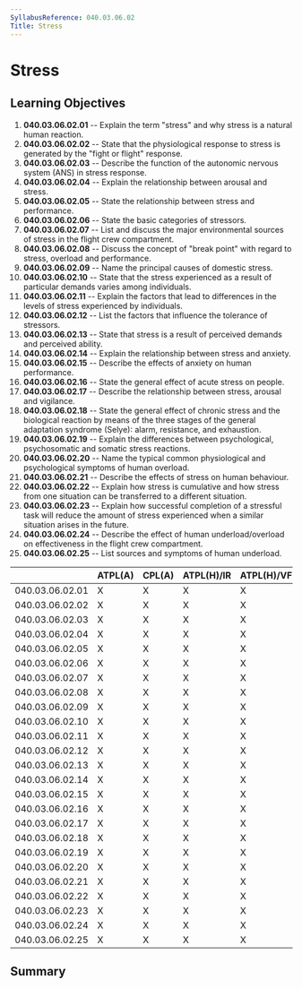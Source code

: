 ```yaml
---
SyllabusReference: 040.03.06.02
Title: Stress
---
```


# Stress

## Learning Objectives

1.  **040.03.06.02.01** -- Explain the term "stress" and why stress is a natural
    human reaction.
2.  **040.03.06.02.02** -- State that the physiological response to stress is
    generated by the "fight or flight" response.
3.  **040.03.06.02.03** -- Describe the function of the autonomic nervous system
    (ANS) in stress response.
4.  **040.03.06.02.04** -- Explain the relationship between arousal and stress.
5.  **040.03.06.02.05** -- State the relationship between stress and
    performance.
6.  **040.03.06.02.06** -- State the basic categories of stressors.
7.  **040.03.06.02.07** -- List and discuss the major environmental sources of
    stress in the flight crew compartment.
8.  **040.03.06.02.08** -- Discuss the concept of "break point" with regard to
    stress, overload and performance.
9.  **040.03.06.02.09** -- Name the principal causes of domestic stress.
10. **040.03.06.02.10** -- State that the stress experienced as a result of
    particular demands varies among individuals.
11. **040.03.06.02.11** -- Explain the factors that lead to differences in the
    levels of stress experienced by individuals.
12. **040.03.06.02.12** -- List the factors that influence the tolerance of
    stressors.
13. **040.03.06.02.13** -- State that stress is a result of perceived demands
    and perceived ability.
14. **040.03.06.02.14** -- Explain the relationship between stress and anxiety.
15. **040.03.06.02.15** -- Describe the effects of anxiety on human performance.
16. **040.03.06.02.16** -- State the general effect of acute stress on people.
17. **040.03.06.02.17** -- Describe the relationship between stress, arousal and
    vigilance.
18. **040.03.06.02.18** -- State the general effect of chronic stress and the
    biological reaction by means of the three stages of the general adaptation
    syndrome (Selye): alarm, resistance, and exhaustion.
19. **040.03.06.02.19** -- Explain the differences between psychological,
    psychosomatic and somatic stress reactions.
20. **040.03.06.02.20** -- Name the typical common physiological and
    psychological symptoms of human overload.
21. **040.03.06.02.21** -- Describe the effects of stress on human behaviour.
22. **040.03.06.02.22** -- Explain how stress is cumulative and how stress from
    one situation can be transferred to a different situation.
23. **040.03.06.02.23** -- Explain how successful completion of a stressful task
    will reduce the amount of stress experienced when a similar situation arises
    in the future.
24. **040.03.06.02.24** -- Describe the effect of human underload/overload on
    effectiveness in the flight crew compartment.
25. **040.03.06.02.25** -- List sources and symptoms of human underload.

|                 | ATPL(A) | CPL(A) | ATPL(H)/IR | ATPL(H)/VFR | CPL(H) | IR  | CBIR(A) |
| --------------- | ------- | ------ | ---------- | ----------- | ------ | --- | ------- |
| 040.03.06.02.01 | X       | X      | X          | X           | X      | X   |         |
| 040.03.06.02.02 | X       | X      | X          | X           | X      | X   |         |
| 040.03.06.02.03 | X       | X      | X          | X           | X      | X   |         |
| 040.03.06.02.04 | X       | X      | X          | X           | X      | X   |         |
| 040.03.06.02.05 | X       | X      | X          | X           | X      | X   | X       |
| 040.03.06.02.06 | X       | X      | X          | X           | X      | X   | X       |
| 040.03.06.02.07 | X       | X      | X          | X           | X      | X   | X       |
| 040.03.06.02.08 | X       | X      | X          | X           | X      | X   | X       |
| 040.03.06.02.09 | X       | X      | X          | X           | X      | X   |         |
| 040.03.06.02.10 | X       | X      | X          | X           | X      | X   |         |
| 040.03.06.02.11 | X       | X      | X          | X           | X      | X   | X       |
| 040.03.06.02.12 | X       | X      | X          | X           | X      | X   |         |
| 040.03.06.02.13 | X       | X      | X          | X           | X      | X   |         |
| 040.03.06.02.14 | X       | X      | X          | X           | X      | X   | X       |
| 040.03.06.02.15 | X       | X      | X          | X           | X      | X   | X       |
| 040.03.06.02.16 | X       | X      | X          | X           | X      | X   | X       |
| 040.03.06.02.17 | X       | X      | X          | X           | X      | X   |         |
| 040.03.06.02.18 | X       | X      | X          | X           | X      | X   |         |
| 040.03.06.02.19 | X       | X      | X          | X           | X      | X   |         |
| 040.03.06.02.20 | X       | X      | X          | X           | X      | X   |         |
| 040.03.06.02.21 | X       | X      | X          | X           | X      | X   |         |
| 040.03.06.02.22 | X       | X      | X          | X           | X      | X   | X       |
| 040.03.06.02.23 | X       | X      | X          | X           | X      | X   | X       |
| 040.03.06.02.24 | X       | X      | X          | X           | X      | X   | X       |
| 040.03.06.02.25 | X       | X      | X          | X           | X      | X   | X       |

## Summary
